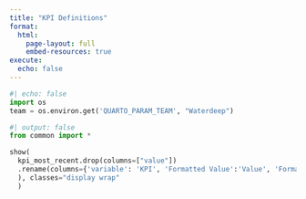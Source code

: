 ```yaml
---
title: "KPI Definitions"
format:
  html:
    page-layout: full
    embed-resources: true
execute:
  echo: false
---
```

```python
#| echo: false
import os
team = os.environ.get('QUARTO_PARAM_TEAM', "Waterdeep")
```



```python
#| output: false
from common import *
```



```python
show(
  kpi_most_recent.drop(columns=["value"])
  .rename(columns={'variable': 'KPI', 'Formatted Value':'Value', 'Format': 'KPI Format', 'Details': 'Definition'}
  ), classes="display wrap"
  )
```